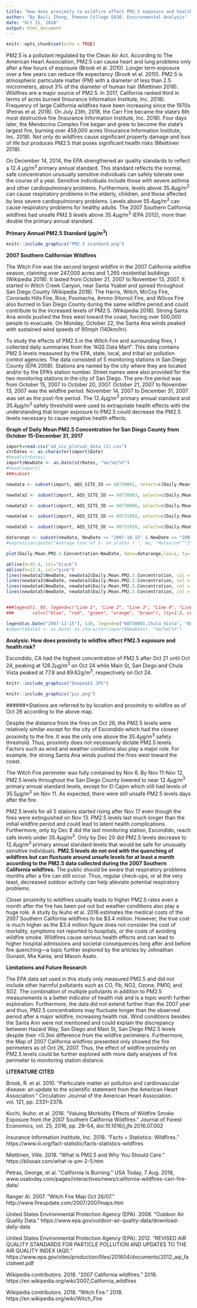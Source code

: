 ```yaml
---
title: "How does proximity to wildfire affect PM2.5 exposure and health risk?"
author: "By Baili Zhong, Pomona College EA30, Environmental Analysis"
date: "Oct 31, 2018"
output: html_document
---
```


```r
knitr::opts_chunk$set(echo = TRUE)
```

PM2.5 is a pollutant regulated by the Clean Air Act. According to The American Heart Association, PM2.5 can cause heart and lung problems only after a few hours of exposure (Brook et al. 2010). Longer term exposure over a few years can reduce life expectancy (Brook et al. 2010). PM2.5 is atmospheric particulate matter (PM) with a diameter of less than 2.5 micrometers, about 3% of the diameter of human hair (Miettinen 2018). Wildfires are a major source of PM2.5. In 2017, California ranked third in terms of acres burned (Insurance Information Institute, Inc. 2018). Frequency of large California wildfires have been increasing since the 1970s (Petras et al. 2018). On July 23th, 2018, the Carr Fire became the state's 6th most destructive fire (Insurance Information Institute, Inc. 2018). Four days later, the Mendocino Complex Fire began and grew to become the state's largest fire, burning over 459,000 acres (Insurance Information Institute, Inc. 2018). Not only do wildfires cause significant property damage and loss of life but produces PM2.5 that poses significant health risks (Miettinen 2018).

On December 14, 2014, the EPA strengthened air quality standards to reflect a 12.4 μg/m^3^ primary annual standard. This standard reflects the normal, safe concentration unusually sensitive individuals can safely tolerate over the course of a year. Sensitive individuals include those with severe asthma and other cardiopulmonary problems. Furthermore, levels above 35.4μg/m^3^ can cause respiratory problems in the elderly, children, and those affected by less severe cardiopulmonary problems. Levels above 55.4μg/m^3^ can cause respiratory problems for healthy adults. The 2007 Southern California wildfires had unsafe PM2.5 levels above 35.4μg/m^3^ (EPA 2012), more than double the primary annual standard. 

**Primary Annual PM2.5 Standard (μg/m^3^)**
```r
knitr::include_graphics("PM2.5 standard.png")
```


**2007 Southern Californian Wildfires**

The Witch Fire was the second largest wildfire in the 2007 California wildfire season, claiming over 247,000 acres and 1,265 residential buildings (Wikipedia 2018). It lasted from October 21, 2007 to November 13, 2007. It started in Witch Creek Canyon, near Santa Ysabel and spread throughout San Diego County (Wikipedia 2018). The Harris, Witch, McCoy Fire, Coronado Hills Fire, Rice, Poomacha, Ammo (Horno) Fire, and Wilcox Fire also burned in San Diego County during the same wildfire period and could contribute to the increased levels of PM2.5. (Wikipedia 2018). Strong Santa Ana winds pushed the fires west toward the coast, forcing over 500,000 people to evacuate. On Monday, October 22, the Santa Ana winds peaked with sustained wind speeds of 90mph (140km/hr).

To study the effects of PM2.5 in the Witch Fire and surrounding fires, I collected daily summaries from the “AQS Data Mart”. This data contains PM2.5 levels measured by the EPA, state, local, and tribal air pollution control agencies. The data consisted of 5 monitoring stations in San Diego County (EPA 2008). Stations are named by the city where they are located and/or by the EPA's station number. Street names were also provided for the two monitoring stations in the city of San Diego. The pre-fire period was from October 15, 2007 to October 20, 2007. October 21, 2007 to November 13, 2007 was the wildfire period. November 14, 2007 to December 31, 2007 was set as the post-fire period. The 12.4μg/m^3^ primary annual standard and 35.4μg/m^3^ safety threshold were used to extrapolate health effects with the understanding that longer exposure to PM2.5 could decrease the PM2.5 levels necessary to cause negative health effects.

**Graph of Daily Mean PM2.5 Concentration for San Diego County from October 15-December 31, 2017**
```r
import=read.csv("ad_viz_plotval_data (1).csv")
strDates <- as.character(import$Date)
#head(strDates)
import$NewDate <- as.Date(strDates, "%m/%d/%Y")
#head(import)
###subset

newdata <- subset(import, AQS_SITE_ID == 60730001, select=c(Daily.Mean.PM2.5.Concentration, NewDate))

newdata2 <- subset(import, AQS_SITE_ID == 60730003, select=c(Daily.Mean.PM2.5.Concentration, NewDate))

newdata3 <- subset(import, AQS_SITE_ID == 60730006, select=c(Daily.Mean.PM2.5.Concentration, NewDate))

newdata4 <- subset(import, AQS_SITE_ID == 60731002, select=c(Daily.Mean.PM2.5.Concentration, NewDate))

newdata5 <- subset(import, AQS_SITE_ID == 60731010, select=c(Daily.Mean.PM2.5.Concentration, NewDate))

datarange <- subset(newdata, NewDate >= "2007-10-15" & NewDate <= "2007-12-31")
#expression(paste("Average Conc of S- on plates ( ", mu, "Moles/cm"^"2"),))

plot(Daily.Mean.PM2.5.Concentration~NewDate, data=datarange,las=1, ty='l',  ylim=c(0,130), col = "blue", xlab="Date (days)",  ylab=expression(paste("Daily Mean PM2.5 Concentration (", mu, "g/m"^"3", ")")))

abline(h=35.4, col="black") 
abline(h=12.4, col="pink") 
lines(newdata2$NewDate, newdata2$Daily.Mean.PM2.5.Concentration, col = "red")
lines(newdata3$NewDate, newdata3$Daily.Mean.PM2.5.Concentration, col = "green")
lines(newdata4$NewDate, newdata4$Daily.Mean.PM2.5.Concentration, col = "orange")
lines(newdata5$NewDate, newdata5$Daily.Mean.PM2.5.Concentration, col = "brown")


###legend(1, 95, legend=c("Line 1", "Line 2", "Line 3", "Line 4", "Line 5"),
###       col=c("blue", "red", "green", "orange", "brown"), lty=1:2, cex=0.8)

legend(as.Date("2007-11-15"), 130, legend=c("60730001,Chula Vista", "60730003, El Cajon", "60730006, Hazard Way, San Diego", "60731002, Escondido, CA", "60731010, Main St, San Diego, CA", expression(paste("35.4", mu, "g/m"^"3", "LC safety threshold")), expression(paste("12.4", mu, "g/m"^"3", "primary annual standard"))), col=c("blue", "red", "green", "orange", "brown", "black", "pink"), lty=1, cex=0.65, bty = "n")
#import$Date2 <- as.Date( as.character(import$NewDate), "%m/%d/%Y")

```


**Analysis: How does proximity to wildfire affect PM2.5 exposure and health risk?**

Escondido, CA had the highest concentration of PM2.5 after Oct 21 until Oct 24, peaking at 126.2μg/m^3^ on Oct 24 while Main St, San Diego and Chula Vista peaked at 77.8 and 69.62g/m^3^, respectively on Oct 24. 

```r
knitr::include_graphics("Onepeak2.JPG")
```

```r
knitr::include_graphics("pic.png")
```

######*Stations are referred to by location and proximity to wildfire as of Oct 26 according to the above map.

Despite the distance from the fires on Oct 26, the PM2.5 levels were relatively similar except for the city of Escondido which had the closest proximity to the fire. It was the only one above the 35.4μg/m^3^ safety threshold. Thus, proximity does not necessarily dictate PM2.5 levels. Factors such as wind and weather conditions also play a major role. For example, the strong Santa Ana winds pushed the fires west toward the coast.

The Witch Fire perimeter was fully contained by Nov 6. By Nov 11-Nov 12, PM2.5 levels throughout the San Diego County lowered to near 12.4μg/m^3^ primary annual standard levels, except for El Cajon which still had levels of 35.5μg/m^3^ on Nov 11. As expected, there were still unsafe PM2.5 levels days after the fire.

PM2.5 levels for all 5 stations started rising after Nov 17 even though the fires were extinguished on Nov 13. PM2.5 levels last much longer than the initial wildfire period and could lead to latent health complications. Furthermore, only by Dec 8 did the last monitoring station, Escondido, reach safe levels under 35.4μg/m^3^. Only by Dec 20 did PM2.5 levels decrease to 12.4μg/m^3^ primary annual standard levels that would be safe for unusually sensitive individuals. **PM2.5 levels do not end with the quenching of wildfires but can fluctuate around unsafe levels for at least a month according to the PM2.5 data collected during the 2007 Southern California wildfires.** The public should be aware that respiratory problems months after a fire can still occur. Thus, regular check-ups, or at the very least, decreased outdoor activity can help alleviate potential respiratory problems.

Closer proximity to wildfires usually leads to higher PM2.5 rates even a month after the fire has been put out but weather conditions also play a huge role. A study by Ikuho et al. 2016 estimates the medical costs of the 2007 Southern California wildfires to be $3.4 million. However, the true cost is much higher as the $3.4 million figure does not consider the cost of mortality, symptoms not reported to hospitals, or the costs of avoiding wildfire smoke. Wildfires cause serious health effects and can lead to higher hospital admissions and societal consequences long after and before fire quenching—a topic further explored by the articles by Johnathan Gunasti, Mia Kania, and Mason Asato.

**Limitations and Future Research**

The EPA data set used in this study only measured PM2.5 and did not include other harmful pollutants such as CO, Pb, NO2, Ozone, PM10, and SO2. The combination of multiple pollutants in addition to PM2.5 measurements is a better indicator of health risk and is a topic worth further exploration. Furthermore, the data did not extend further than the 2007 year and thus, PM2.5 concentrations may fluctuate longer than the observed period after a major wildfire, increasing health risk. Wind conditions besides the Santa Ann were not mentioned and could explain the discrepancy between Hazard Way, San Diego and Main St, San Diego PM2.5 levels despite their <0.3mi difference from the wildfire perimeters. Furthermore, the Map of 2007 California wildfires presented only showed the fire perimeters as of Oct 26, 2007. Thus, the effect of wildfire proximity on PM2.5 levels could be further explored with more daily analyses of fire perimeter to monitoring station distance.

**LITERATURE CITED**

Brook, R. et al. 2010. “Particulate matter air pollution and cardiovascular disease: an update to the scientific statement from the American Heart Association.” Circulation: Journal of the American Heart Association. vol. 121, pp. 2331–2378. 

Kochi, Ikuho. et al. 2016. “Valuing Morbidity Effects of Wildfire Smoke Exposure from the 2007 Southern California Wildfires.” Journal of Forest Economics, vol. 25, 2016, pp. 29–54, doi:10.1016/j.jfe.2016.07.002

Insurance Information Institute, Inc.  2018. “Facts + Statistics: Wildfires.” https://www.iii.org/fact-statistic/facts-statistics-wildfires

Miettinen, Ville. 2018. “What is PM2.5 and Why You Should Care.” https://blissair.com/what-is-pm-2-5.htm

Petras, George, et al. “California Is Burning.” USA Today, 7 Aug. 2018, www.usatoday.com/pages/interactives/news/california-wildfires-carr-fire-data/

Ranger Al. 2007. “Witch Fire Map Oct 26/07.” http://www.fireupdate.com/2007/2007maps.htm


United States Environmental Protection Agency (EPA). 2008. “Outdoor Air Quality Data.” https://www.epa.gov/outdoor-air-quality-data/download-daily-data   

United States Environmental Protection Agency (EPA). 2012. “REVISED AIR QUALITY STANDARDS FOR PARTICLE POLLUTION AND UPDATES TO THE AIR QUALITY INDEX (AQI).” https://www.epa.gov/sites/production/files/201604/documents/2012_aqi_factsheet.pdf

Wikipedia contributors. 2018. "2007 California wildfires." 2018. https://en.wikipedia.org/wiki/2007_California_wildfires  

Wikipedia contributors. 2018. "Witch Fire." 2018. https://en.wikipedia.org/wiki/Witch_Fire


